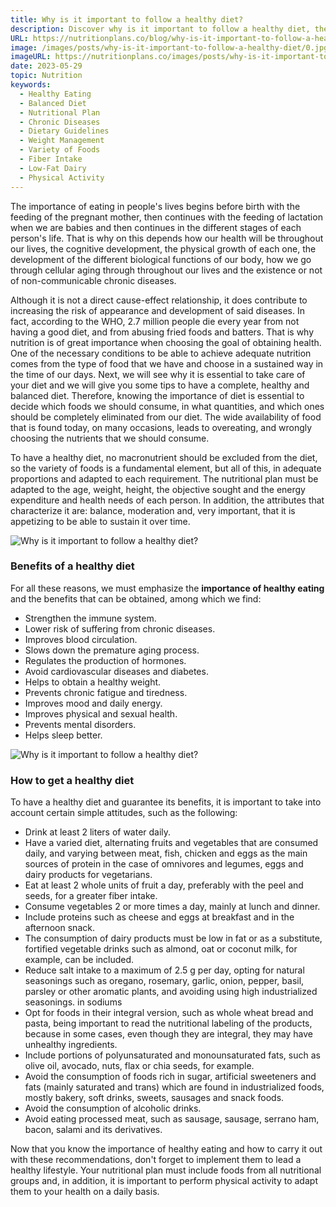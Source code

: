 ```yaml
---
title: Why is it important to follow a healthy diet?
description: Discover why is it important to follow a healthy diet, the benefits of it and how to follow one properly.
URL: https://nutritionplans.co/blog/why-is-it-important-to-follow-a-healthy-diet
image: /images/posts/why-is-it-important-to-follow-a-healthy-diet/0.jpg
imageURL: https://nutritionplans.co/images/posts/why-is-it-important-to-follow-a-healthy-diet/0.jpg
date: 2023-05-29
topic: Nutrition
keywords:
  - Healthy Eating
  - Balanced Diet
  - Nutritional Plan
  - Chronic Diseases
  - Dietary Guidelines
  - Weight Management
  - Variety of Foods
  - Fiber Intake
  - Low-Fat Dairy
  - Physical Activity
---
```


The importance of eating in people's lives begins before birth with the feeding of the pregnant mother, then continues with the feeding of lactation when we are babies and then continues in the different stages of each person's life. That is why on this depends how our health will be throughout our lives, the cognitive development, the physical growth of each one, the development of the different biological functions of our body, how we go through cellular aging through throughout our lives and the existence or not of non-communicable chronic diseases.

Although it is not a direct cause-effect relationship, it does contribute to increasing the risk of appearance and development of said diseases. In fact, according to the WHO, 2.7 million people die every year from not having a good diet, and from abusing fried foods and batters.
That is why nutrition is of great importance when choosing the goal of obtaining health. One of the necessary conditions to be able to achieve adequate nutrition comes from the type of food that we have and choose in a sustained way in the time of our days.
Next, we will see why it is essential to take care of your diet and we will give you some tips to have a complete, healthy and balanced diet.
Therefore, knowing the importance of diet is essential to decide which foods we should consume, in what quantities, and which ones should be completely eliminated from our diet. The wide availability of food that is found today, on many occasions, leads to overeating, and wrongly choosing the nutrients that we should consume.

To have a healthy diet, no macronutrient should be excluded from the diet, so the variety of foods is a fundamental element, but all of this, in adequate proportions and adapted to each requirement. The nutritional plan must be adapted to the age, weight, height, the objective sought and the energy expenditure and health needs of each person. In addition, the attributes that characterize it are: balance, moderation and, very important, that it is appetizing to be able to sustain it over time.

![Why is it important to follow a healthy diet?](/images/posts/why-is-it-important-to-follow-a-healthy-diet/1.jpg)

### Benefits of a healthy diet

For all these reasons, we must emphasize the **importance of healthy eating** and the benefits that can be obtained, among which we find:

- Strengthen the immune system.
- Lower risk of suffering from chronic diseases.
- Improves blood circulation.
- Slows down the premature aging process.
- Regulates the production of hormones.
- Avoid cardiovascular diseases and diabetes.
- Helps to obtain a healthy weight.
- Prevents chronic fatigue and tiredness.
- Improves mood and daily energy.
- Improves physical and sexual health.
- Prevents mental disorders.
- Helps sleep better.

![Why is it important to follow a healthy diet?](/images/posts/why-is-it-important-to-follow-a-healthy-diet/2.jpg)

### How to get a healthy diet

To have a healthy diet and guarantee its benefits, it is important to take into account certain simple attitudes, such as the following:

- Drink at least 2 liters of water daily.
- Have a varied diet, alternating fruits and vegetables that are consumed daily, and varying between meat, fish, chicken and eggs as the main sources of protein in the case of omnivores and legumes, eggs and dairy products for vegetarians.
- Eat at least 2 whole units of fruit a day, preferably with the peel and seeds, for a greater fiber intake.
- Consume vegetables 2 or more times a day, mainly at lunch and dinner.
- Include proteins such as cheese and eggs at breakfast and in the afternoon snack.
- The consumption of dairy products must be low in fat or as a substitute, fortified vegetable drinks such as almond, oat or coconut milk, for example, can be included.
- Reduce salt intake to a maximum of 2.5 g per day, opting for natural seasonings such as oregano, rosemary, garlic, onion, pepper, basil, parsley or other aromatic plants, and avoiding using high industrialized seasonings. in sodiums
- Opt for foods in their integral version, such as whole wheat bread and pasta, being important to read the nutritional labeling of the products, because in some cases, even though they are integral, they may have unhealthy ingredients.
- Include portions of polyunsaturated and monounsaturated fats, such as olive oil, avocado, nuts, flax or chia seeds, for example.
- Avoid the consumption of foods rich in sugar, artificial sweeteners and fats (mainly saturated and trans) which are found in industrialized foods, mostly bakery, soft drinks, sweets, sausages and snack foods.
- Avoid the consumption of alcoholic drinks.
- Avoid eating processed meat, such as sausage, sausage, serrano ham, bacon, salami and its derivatives.

Now that you know the importance of healthy eating and how to carry it out with these recommendations, don't forget to implement them to lead a healthy lifestyle. Your nutritional plan must include foods from all nutritional groups and, in addition, it is important to perform physical activity to adapt them to your health on a daily basis.
